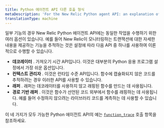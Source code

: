 ```yaml
---
title: Python 에이전트 API 다른 호출 형식
metaDescription: 'For the New Relic Python agent API: an explanation of varied call forms for some API functions.'
translationType: machine
---
```


일부 기능의 경우 New Relic Python 에이전트 API에는 동일한 작업을 수행하기 위한 여러 옵션이 있습니다. 예를 들어 New Relic이 모니터링하는 트랜잭션에 대한 자세한 내용을 제공하는 기능을 추적하는 것은 설정에 따라 다음 API 중 하나를 사용하여 이론적으로 수행할 수 있습니다.

* **데코레이터** . 가져오기 시간 API입니다. 이것은 대부분의 Python 응용 프로그램 설정에서 가장 쉬운 옵션입니다.
* **컨텍스트 관리자** . 이것은 런타임 수준 API입니다. 함수에 캡슐화되지 않은 코드를 추적하려는 경우 이러한 API를 사용할 수 있습니다.
* **래퍼** . 래퍼는 데코레이터를 사용하지 않고 래핑된 함수를 만드는 데 사용됩니다.
* **경로 기반 래퍼** . 이것은 함수가 선언된 코드 외부에서 함수를 래핑하는 데 사용됩니다. 예를 들어 수정하지 않으려는 라이브러리 코드를 계측하는 데 사용할 수 있습니다.

이 네 가지가 모두 가능한 Python 에이전트 API의 예는 [`function_trace`](/docs/agents/python-agent/python-agent-api/function_trace) 호출 항목을 참조하세요.